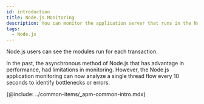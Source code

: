 ```yaml
---
id: introduction
title: Node.js Monitoring
description: You can monitor the application server that runs in the Node.js environment.
tags:
  - Node.js
---
```



Node.js users can see the modules run for each transaction.

In the past, the asynchronous method of Node.js that has advantage in performance, had limitations in monitoring. However, the Node.js application monitoring can now analyze a single thread flow every 10 seconds to identify bottlenecks or errors.

{@include: ../common-items/_apm-common-intro.mdx}
